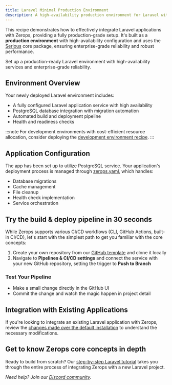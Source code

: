 ```yaml
---
title: Laravel Minimal Production Environment
description: A high-availability production environment for Laravel with enterprise-grade capabilities, featuring PostgreSQL and automated deployment pipeline.
---
```



This recipe demonstrates how to effectively integrate Laravel applications with Zerops, providing a fully production-grade setup. It's built as a **production environment** with high-availability configuration and uses the [Serious](/features/infrastructure#project-core) core package, ensuring enterprise-grade reliability and robust performance.

<CustomCard icon={IconLaravel} title="Deploy Production-Ready Laravel Recipe">
  <div className="flex-grow pb-1 pt-0.5">Set up a production-ready Laravel environment with high-availability services and enterprise-grade reliability.</div>
  <DeployButton link="laravel-minimal-prod" badgeWidth="200" />
</CustomCard>

## Environment Overview

Your newly deployed Laravel environment includes:

- A fully configured Laravel application service with high availability
- PostgreSQL database integration with migration automation
- Automated build and deployment pipeline
- Health and readiness checks

:::note
For development environments with cost-efficient resource allocation, consider deploying the [development environment recipe](/frameworks/laravel/recipes/minimal-devel).
:::

## Application Configuration

The app has been set up to utilize PostgreSQL service. Your application's deployment process is managed through [zerops.yaml](/zerops-yaml/specification), which handles:

- Database migrations
- Cache management
- File cleanup
- Health check implementation
- Service orchestration

## Try the build & deploy pipeline in 30 seconds

While Zerops supports various CI/CD workflows (CLI, GitHub Actions, built-in CI/CD), let's start with the simplest path to get you familiar with the core concepts:

1. Create your own repository from our [GitHub template](https://github.com/zeropsio/recipe-laravel-minimal) and clone it locally
2. Navigate to **Pipelines & CI/CD settings** and connect the service with your new GitHub repository, setting the trigger to **Push to Branch**

### Test Your Pipeline

- Make a small change directly in the GitHub UI
- Commit the change and watch the magic happen in project detail

## Integration with Existing Applications

If you're looking to integrate an existing Laravel application with Zerops, review the [changes made over the default installation](https://github.com/zeropsio/recipe-laravel-minimal/blob/main/README.md#changes-made-over-the-default-installation) to understand the necessary modifications.

## Get to know Zerops core concepts in depth
Ready to build from scratch? Our [step-by-step Laravel tutorial](/frameworks/laravel/introduction) takes you through the entire process of integrating Zerops with a new Laravel project.

*Need help? Join our [Discord community](https://discord.gg/zeropsio).*